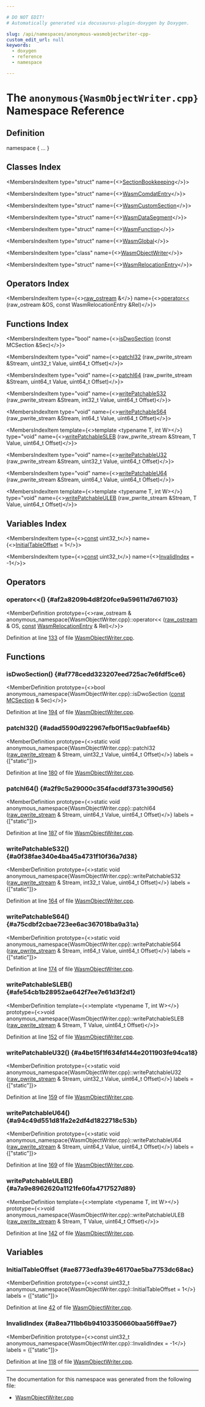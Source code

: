 ```yaml
---

# DO NOT EDIT!
# Automatically generated via docusaurus-plugin-doxygen by Doxygen.

slug: /api/namespaces/anonymous-wasmobjectwriter-cpp-
custom_edit_url: null
keywords:
  - doxygen
  - reference
  - namespace

---
```





# The `anonymous{WasmObjectWriter.cpp}` Namespace Reference

<DoxygenPage pluginConfig={pluginConfig}>



## Definition

<CodeBlock>namespace &#123; ... &#125;</CodeBlock>

## Classes Index

<MembersIndex>

<MembersIndexItem
  type="struct"
  name={<><a href="/docs/api/structs/anonymous-namespace-wasmobjectwriter-cpp-/sectionbookkeeping">SectionBookkeeping</a></>}>
</MembersIndexItem>

<MembersIndexItem
  type="struct"
  name={<><a href="/docs/api/structs/anonymous-namespace-wasmobjectwriter-cpp-/wasmcomdatentry">WasmComdatEntry</a></>}>
</MembersIndexItem>

<MembersIndexItem
  type="struct"
  name={<><a href="/docs/api/structs/anonymous-namespace-wasmobjectwriter-cpp-/wasmcustomsection">WasmCustomSection</a></>}>
</MembersIndexItem>

<MembersIndexItem
  type="struct"
  name={<><a href="/docs/api/structs/anonymous-namespace-wasmobjectwriter-cpp-/wasmdatasegment">WasmDataSegment</a></>}>
</MembersIndexItem>

<MembersIndexItem
  type="struct"
  name={<><a href="/docs/api/structs/anonymous-namespace-wasmobjectwriter-cpp-/wasmfunction">WasmFunction</a></>}>
</MembersIndexItem>

<MembersIndexItem
  type="struct"
  name={<><a href="/docs/api/structs/anonymous-namespace-wasmobjectwriter-cpp-/wasmglobal">WasmGlobal</a></>}>
</MembersIndexItem>

<MembersIndexItem
  type="class"
  name={<><a href="/docs/api/classes/anonymous-namespace-wasmobjectwriter-cpp-/wasmobjectwriter">WasmObjectWriter</a></>}>
</MembersIndexItem>

<MembersIndexItem
  type="struct"
  name={<><a href="/docs/api/structs/anonymous-namespace-wasmobjectwriter-cpp-/wasmrelocationentry">WasmRelocationEntry</a></>}>
</MembersIndexItem>

</MembersIndex>

## Operators Index

<MembersIndex>

<MembersIndexItem
  type={<><a href="/docs/api/classes/llvm/raw-ostream">raw&#95;ostream</a> &amp;</>}
  name={<><a href="#af2a8209b4d8f20fce9a59611d7d67103">operator&lt;&lt;</a> (raw&#95;ostream &amp;OS, const WasmRelocationEntry &amp;Rel)</>}>
</MembersIndexItem>

</MembersIndex>

## Functions Index

<MembersIndex>

<MembersIndexItem
  type="bool"
  name={<><a href="#af778cedd323207eed725ac7e6fdf5ce6">isDwoSection</a> (const MCSection &amp;Sec)</>}>
</MembersIndexItem>

<MembersIndexItem
  type="void"
  name={<><a href="#adad5590d922967efb0f15ac9abfaef4b">patchI32</a> (raw&#95;pwrite&#95;stream &amp;Stream, uint32&#95;t Value, uint64&#95;t Offset)</>}>
</MembersIndexItem>

<MembersIndexItem
  type="void"
  name={<><a href="#a2f9c5a29000c354facddf3731e390d56">patchI64</a> (raw&#95;pwrite&#95;stream &amp;Stream, uint64&#95;t Value, uint64&#95;t Offset)</>}>
</MembersIndexItem>

<MembersIndexItem
  type="void"
  name={<><a href="#a0f38fae340e4ba45a4731f10f36a7d38">writePatchableS32</a> (raw&#95;pwrite&#95;stream &amp;Stream, int32&#95;t Value, uint64&#95;t Offset)</>}>
</MembersIndexItem>

<MembersIndexItem
  type="void"
  name={<><a href="#a75cdbf2cbae723ee6ac367018ba9a31a">writePatchableS64</a> (raw&#95;pwrite&#95;stream &amp;Stream, int64&#95;t Value, uint64&#95;t Offset)</>}>
</MembersIndexItem>

<MembersIndexItem
  template={<>template &lt;typename T, int W&gt;</>}
  type="void"
  name={<><a href="#afe54cb1b28952ae642f7ee7e61d3f2d1">writePatchableSLEB</a> (raw&#95;pwrite&#95;stream &amp;Stream, T Value, uint64&#95;t Offset)</>}>
</MembersIndexItem>

<MembersIndexItem
  type="void"
  name={<><a href="#a4be15f1f634fd144e2011903fe94ca18">writePatchableU32</a> (raw&#95;pwrite&#95;stream &amp;Stream, uint32&#95;t Value, uint64&#95;t Offset)</>}>
</MembersIndexItem>

<MembersIndexItem
  type="void"
  name={<><a href="#a94c49d551d81fa2e2df4d1822718c53b">writePatchableU64</a> (raw&#95;pwrite&#95;stream &amp;Stream, uint64&#95;t Value, uint64&#95;t Offset)</>}>
</MembersIndexItem>

<MembersIndexItem
  template={<>template &lt;typename T, int W&gt;</>}
  type="void"
  name={<><a href="#a7a9e8962620a1121fe60fa4717527d89">writePatchableULEB</a> (raw&#95;pwrite&#95;stream &amp;Stream, T Value, uint64&#95;t Offset)</>}>
</MembersIndexItem>

</MembersIndex>

## Variables Index

<MembersIndex>

<MembersIndexItem
  type={<><a href="/docs/api/files/lib/lib/target/lib/target/aarch64/aarch64promoteconstant-cpp/#a90f8350fecae261c25be85d38b451bff">const</a> uint32&#95;t</>}
  name={<><a href="#ae8773edfa39e46170ae5ba7753dc68ac">InitialTableOffset</a> = 1</>}>
</MembersIndexItem>

<MembersIndexItem
  type={<><a href="/docs/api/files/lib/lib/target/lib/target/aarch64/aarch64promoteconstant-cpp/#a90f8350fecae261c25be85d38b451bff">const</a> uint32&#95;t</>}
  name={<><a href="#a8ea711bb6b94103350660baa56ff9ae7">InvalidIndex</a> = -1</>}>
</MembersIndexItem>

</MembersIndex>


<SectionDefinition>

## Operators

### operator&lt;&lt;() {#af2a8209b4d8f20fce9a59611d7d67103}

<MemberDefinition
  prototype={<>raw&#95;ostream &amp; anonymous&#95;namespace&#123;WasmObjectWriter.cpp&#125;::operator&lt;&lt; (<a href="/docs/api/classes/llvm/raw-ostream">raw&#95;ostream</a> &amp; OS, <a href="/docs/api/files/lib/lib/target/lib/target/aarch64/aarch64promoteconstant-cpp/#a90f8350fecae261c25be85d38b451bff">const</a> <a href="/docs/api/structs/anonymous-namespace-wasmobjectwriter-cpp-/wasmrelocationentry">WasmRelocationEntry</a> &amp; Rel)</>}>

Definition at line <a href="/docs/api/files/lib/lib/mc/wasmobjectwriter-cpp/#l00133">133</a> of file <a href="/docs/api/files/lib/lib/mc/wasmobjectwriter-cpp">WasmObjectWriter.cpp</a>.
</MemberDefinition>

</SectionDefinition>

<SectionDefinition>

## Functions

### isDwoSection() {#af778cedd323207eed725ac7e6fdf5ce6}

<MemberDefinition
  prototype={<>bool anonymous&#95;namespace&#123;WasmObjectWriter.cpp&#125;::isDwoSection (<a href="/docs/api/files/lib/lib/target/lib/target/aarch64/aarch64promoteconstant-cpp/#a90f8350fecae261c25be85d38b451bff">const</a> <a href="/docs/api/classes/llvm/mcsection">MCSection</a> &amp; Sec)</>}>

Definition at line <a href="/docs/api/files/lib/lib/mc/wasmobjectwriter-cpp/#l00194">194</a> of file <a href="/docs/api/files/lib/lib/mc/wasmobjectwriter-cpp">WasmObjectWriter.cpp</a>.
</MemberDefinition>

### patchI32() {#adad5590d922967efb0f15ac9abfaef4b}

<MemberDefinition
  prototype={<>static void anonymous&#95;namespace&#123;WasmObjectWriter.cpp&#125;::patchI32 (<a href="/docs/api/classes/llvm/raw-pwrite-stream">raw&#95;pwrite&#95;stream</a> &amp; Stream, uint32&#95;t Value, uint64&#95;t Offset)</>}
  labels = {["static"]}>

Definition at line <a href="/docs/api/files/lib/lib/mc/wasmobjectwriter-cpp/#l00180">180</a> of file <a href="/docs/api/files/lib/lib/mc/wasmobjectwriter-cpp">WasmObjectWriter.cpp</a>.
</MemberDefinition>

### patchI64() {#a2f9c5a29000c354facddf3731e390d56}

<MemberDefinition
  prototype={<>static void anonymous&#95;namespace&#123;WasmObjectWriter.cpp&#125;::patchI64 (<a href="/docs/api/classes/llvm/raw-pwrite-stream">raw&#95;pwrite&#95;stream</a> &amp; Stream, uint64&#95;t Value, uint64&#95;t Offset)</>}
  labels = {["static"]}>

Definition at line <a href="/docs/api/files/lib/lib/mc/wasmobjectwriter-cpp/#l00187">187</a> of file <a href="/docs/api/files/lib/lib/mc/wasmobjectwriter-cpp">WasmObjectWriter.cpp</a>.
</MemberDefinition>

### writePatchableS32() {#a0f38fae340e4ba45a4731f10f36a7d38}

<MemberDefinition
  prototype={<>static void anonymous&#95;namespace&#123;WasmObjectWriter.cpp&#125;::writePatchableS32 (<a href="/docs/api/classes/llvm/raw-pwrite-stream">raw&#95;pwrite&#95;stream</a> &amp; Stream, int32&#95;t Value, uint64&#95;t Offset)</>}
  labels = {["static"]}>

Definition at line <a href="/docs/api/files/lib/lib/mc/wasmobjectwriter-cpp/#l00164">164</a> of file <a href="/docs/api/files/lib/lib/mc/wasmobjectwriter-cpp">WasmObjectWriter.cpp</a>.
</MemberDefinition>

### writePatchableS64() {#a75cdbf2cbae723ee6ac367018ba9a31a}

<MemberDefinition
  prototype={<>static void anonymous&#95;namespace&#123;WasmObjectWriter.cpp&#125;::writePatchableS64 (<a href="/docs/api/classes/llvm/raw-pwrite-stream">raw&#95;pwrite&#95;stream</a> &amp; Stream, int64&#95;t Value, uint64&#95;t Offset)</>}
  labels = {["static"]}>

Definition at line <a href="/docs/api/files/lib/lib/mc/wasmobjectwriter-cpp/#l00174">174</a> of file <a href="/docs/api/files/lib/lib/mc/wasmobjectwriter-cpp">WasmObjectWriter.cpp</a>.
</MemberDefinition>

### writePatchableSLEB() {#afe54cb1b28952ae642f7ee7e61d3f2d1}

<MemberDefinition
  template={<>template &lt;typename T, int W&gt;</>}
  prototype={<>void anonymous&#95;namespace&#123;WasmObjectWriter.cpp&#125;::writePatchableSLEB (<a href="/docs/api/classes/llvm/raw-pwrite-stream">raw&#95;pwrite&#95;stream</a> &amp; Stream, T Value, uint64&#95;t Offset)</>}>

Definition at line <a href="/docs/api/files/lib/lib/mc/wasmobjectwriter-cpp/#l00152">152</a> of file <a href="/docs/api/files/lib/lib/mc/wasmobjectwriter-cpp">WasmObjectWriter.cpp</a>.
</MemberDefinition>

### writePatchableU32() {#a4be15f1f634fd144e2011903fe94ca18}

<MemberDefinition
  prototype={<>static void anonymous&#95;namespace&#123;WasmObjectWriter.cpp&#125;::writePatchableU32 (<a href="/docs/api/classes/llvm/raw-pwrite-stream">raw&#95;pwrite&#95;stream</a> &amp; Stream, uint32&#95;t Value, uint64&#95;t Offset)</>}
  labels = {["static"]}>

Definition at line <a href="/docs/api/files/lib/lib/mc/wasmobjectwriter-cpp/#l00159">159</a> of file <a href="/docs/api/files/lib/lib/mc/wasmobjectwriter-cpp">WasmObjectWriter.cpp</a>.
</MemberDefinition>

### writePatchableU64() {#a94c49d551d81fa2e2df4d1822718c53b}

<MemberDefinition
  prototype={<>static void anonymous&#95;namespace&#123;WasmObjectWriter.cpp&#125;::writePatchableU64 (<a href="/docs/api/classes/llvm/raw-pwrite-stream">raw&#95;pwrite&#95;stream</a> &amp; Stream, uint64&#95;t Value, uint64&#95;t Offset)</>}
  labels = {["static"]}>

Definition at line <a href="/docs/api/files/lib/lib/mc/wasmobjectwriter-cpp/#l00169">169</a> of file <a href="/docs/api/files/lib/lib/mc/wasmobjectwriter-cpp">WasmObjectWriter.cpp</a>.
</MemberDefinition>

### writePatchableULEB() {#a7a9e8962620a1121fe60fa4717527d89}

<MemberDefinition
  template={<>template &lt;typename T, int W&gt;</>}
  prototype={<>void anonymous&#95;namespace&#123;WasmObjectWriter.cpp&#125;::writePatchableULEB (<a href="/docs/api/classes/llvm/raw-pwrite-stream">raw&#95;pwrite&#95;stream</a> &amp; Stream, T Value, uint64&#95;t Offset)</>}>

Definition at line <a href="/docs/api/files/lib/lib/mc/wasmobjectwriter-cpp/#l00142">142</a> of file <a href="/docs/api/files/lib/lib/mc/wasmobjectwriter-cpp">WasmObjectWriter.cpp</a>.
</MemberDefinition>

</SectionDefinition>

<SectionDefinition>

## Variables

### InitialTableOffset {#ae8773edfa39e46170ae5ba7753dc68ac}

<MemberDefinition
  prototype={<>const uint32&#95;t anonymous&#95;namespace&#123;WasmObjectWriter.cpp&#125;::InitialTableOffset = 1</>}
  labels = {["static"]}>

Definition at line <a href="/docs/api/files/lib/lib/mc/wasmobjectwriter-cpp/#l00042">42</a> of file <a href="/docs/api/files/lib/lib/mc/wasmobjectwriter-cpp">WasmObjectWriter.cpp</a>.
</MemberDefinition>

### InvalidIndex {#a8ea711bb6b94103350660baa56ff9ae7}

<MemberDefinition
  prototype={<>const uint32&#95;t anonymous&#95;namespace&#123;WasmObjectWriter.cpp&#125;::InvalidIndex = -1</>}
  labels = {["static"]}>

Definition at line <a href="/docs/api/files/lib/lib/mc/wasmobjectwriter-cpp/#l00118">118</a> of file <a href="/docs/api/files/lib/lib/mc/wasmobjectwriter-cpp">WasmObjectWriter.cpp</a>.
</MemberDefinition>

</SectionDefinition>

<hr/>

The documentation for this namespace was generated from the following file:

<ul>
<li><a href="/docs/api/files/lib/lib/mc/wasmobjectwriter-cpp">WasmObjectWriter.cpp</a></li>
</ul>

</DoxygenPage>
